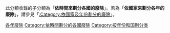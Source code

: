 此分類收錄的子分類為「'''依時間來劃分各國的廢除'''」。若為「'''依國家來劃分各年的廢除'''」，請參見「[[:Category:依國家及年份劃分的廢除|:Category:依國家及年份劃分的廢除]]」。

[[Category:各年廢除|]]
[[Category:依時間劃分的各國廢除|Category:依時間劃分的各國廢除]]
[[Category:按年份和国别分类|Category:按年份和国别分类]]